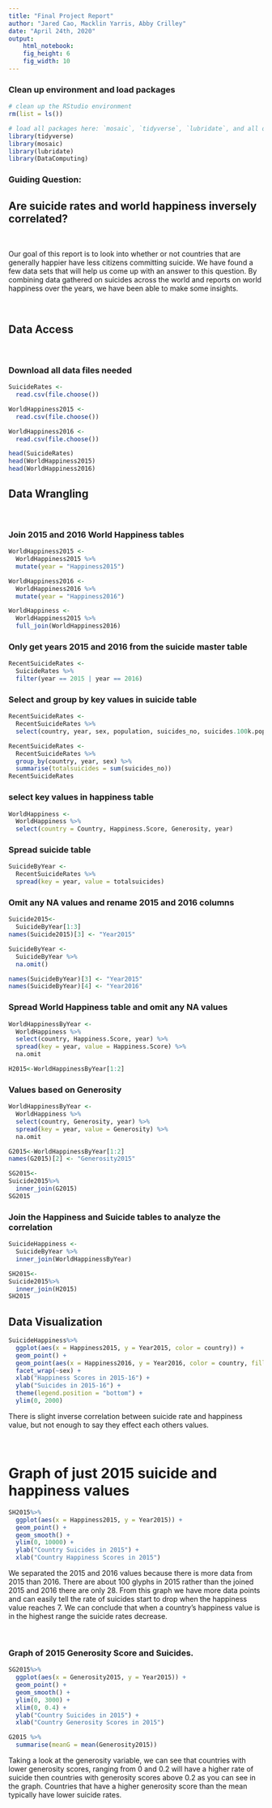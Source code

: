 ```yaml
---
title: "Final Project Report"
author: "Jared Cao, Macklin Yarris, Abby Crilley"
date: "April 24th, 2020"
output: 
    html_notebook:
    fig_height: 6
    fig_width: 10
---
```

### Clean up environment and load packages
```r
# clean up the RStudio environment 
rm(list = ls())

# load all packages here: `mosaic`, `tidyverse`, `lubridate`, and all others used
library(tidyverse)
library(mosaic)
library(lubridate)
library(DataComputing)
```

### Guiding Question:

## Are suicide rates and world happiness inversely correlated?

<br>

Our goal of this report is to look into whether or not countries that are generally happier have less citizens committing suicide. We have found a few data sets that will help us come up with an answer to this question. By combining data gathered on suicides across the world and reports on world happiness over the years, we have been able to make some insights.

<br>

## Data Access

<br>

### Download all data files needed
```r
SuicideRates <-
  read.csv(file.choose())
```

```r
WorldHappiness2015 <-
  read.csv(file.choose())
```

```r
WorldHappiness2016 <-
  read.csv(file.choose())
```

```r
head(SuicideRates)
head(WorldHappiness2015)
head(WorldHappiness2016)
```

## Data Wrangling

<br>

### Join 2015 and 2016 World Happiness tables

```r
WorldHappiness2015 <-
  WorldHappiness2015 %>%
  mutate(year = "Happiness2015")

WorldHappiness2016 <-
  WorldHappiness2016 %>%
  mutate(year = "Happiness2016")

WorldHappiness <-
  WorldHappiness2015 %>%
  full_join(WorldHappiness2016)
```

### Only get years 2015 and 2016 from the suicide master table
```r
RecentSuicideRates <-
  SuicideRates %>%
  filter(year == 2015 | year == 2016)
```

### Select and group by key values in suicide table
```r
RecentSuicideRates <-
  RecentSuicideRates %>%
  select(country, year, sex, population, suicides_no, suicides.100k.pop)

RecentSuicideRates <-
  RecentSuicideRates %>%
  group_by(country, year, sex) %>%
  summarise(totalsuicides = sum(suicides_no))
RecentSuicideRates
```

### select key values in happiness table
```r
WorldHappiness <-
  WorldHappiness %>%
  select(country = Country, Happiness.Score, Generosity, year)
```

### Spread suicide table
```r
SuicideByYear <-
  RecentSuicideRates %>%
  spread(key = year, value = totalsuicides)

```

### Omit any NA values and rename 2015 and 2016 columns
```r
Suicide2015<-
  SuicideByYear[1:3]
names(Suicide2015)[3] <- "Year2015"

SuicideByYear <-
  SuicideByYear %>%
  na.omit()

names(SuicideByYear)[3] <- "Year2015"
names(SuicideByYear)[4] <- "Year2016"
```

### Spread World Happiness table and omit any NA values
```r
WorldHappinessByYear <-
  WorldHappiness %>%
  select(country, Happiness.Score, year) %>%
  spread(key = year, value = Happiness.Score) %>%
  na.omit

H2015<-WorldHappinessByYear[1:2]
```

### Values based on Generosity
```r
WorldHappinessByYear <-
  WorldHappiness %>%
  select(country, Generosity, year) %>%
  spread(key = year, value = Generosity) %>%
  na.omit

G2015<-WorldHappinessByYear[1:2]
names(G2015)[2] <- "Generosity2015"
```

```r
SG2015<-
Suicide2015%>%
  inner_join(G2015)
SG2015
```


### Join the Happiness and Suicide tables to analyze the correlation
```r
SuicideHappiness <-
  SuicideByYear %>%
  inner_join(WorldHappinessByYear)

SH2015<-
Suicide2015%>%
  inner_join(H2015)
SH2015
```


## Data Visualization
```r
SuicideHappiness%>%
  ggplot(aes(x = Happiness2015, y = Year2015, color = country)) +
  geom_point() +
  geom_point(aes(x = Happiness2016, y = Year2016, color = country, fill = country), alpha = 0.5) +
  facet_wrap(~sex) +
  xlab("Happiness Scores in 2015-16") +
  ylab("Suicides in 2015-16") +
  theme(legend.position = "bottom") +
  ylim(0, 2000)
```
There is slight inverse correlation between suicide rate and happiness value, but not enough to say they effect each others values.

<br>

# Graph of just 2015 suicide and happiness values
```r

SH2015%>%
  ggplot(aes(x = Happiness2015, y = Year2015)) +
  geom_point() +
  geom_smooth() +
  ylim(0, 10000) +
  ylab("Country Suicides in 2015") +
  xlab("Country Happiness Scores in 2015")
```
We separated the 2015 and 2016 values because there is more data from 2015 than 2016. There are about 100 glyphs in 2015 rather than the joined 2015 and 2016 there are only 28. From this graph we have more data points and can easily tell the rate of suicides start to drop when the happiness value reaches 7. We can conclude that when a country's happiness value is in the highest range the suicide rates decrease.

<br>

### Graph of 2015 Generosity Score and Suicides.

```r
SG2015%>%
  ggplot(aes(x = Generosity2015, y = Year2015)) +
  geom_point() +
  geom_smooth() +
  ylim(0, 3000) +
  xlim(0, 0.4) +
  ylab("Country Suicides in 2015") +
  xlab("Country Generosity Scores in 2015")
```
```r
G2015 %>%
  summarise(meanG = mean(Generosity2015))
```

Taking a look at the generosity variable, we can see that countries with lower generosity scores, ranging from 0 and 0.2 will have a higher rate of suicide then countries with generosity scores above 0.2 as you can see in the graph. Countries that have a higher generosity score than the mean typically have lower suicide rates. 

<br>
